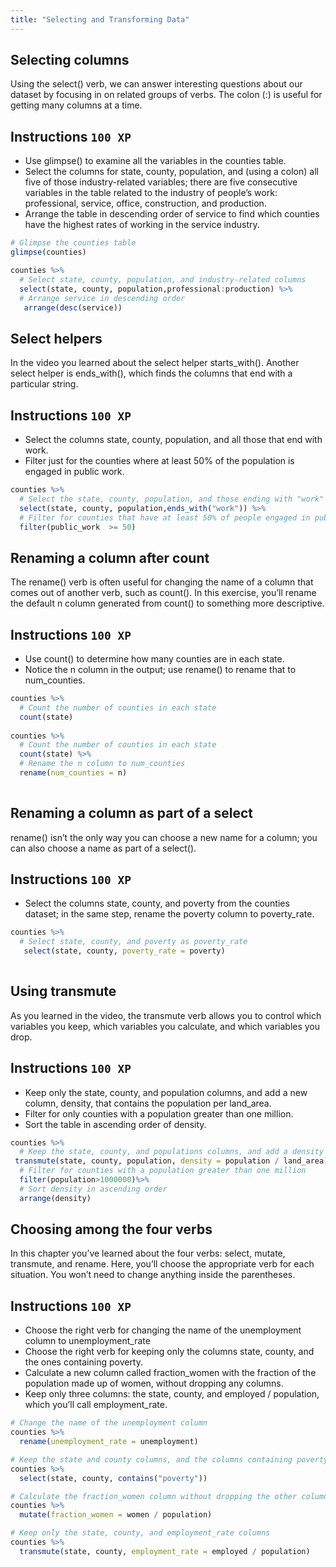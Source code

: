 ```yaml
---
title: "Selecting and Transforming Data"
---
```


## Selecting columns

Using the select() verb, we can answer interesting questions about our dataset by focusing in on related groups of verbs. The colon (:) is useful for getting many columns at a time.

## Instructions `100 XP` {.unnumbered}

* Use glimpse() to examine all the variables in the counties table.
* Select the columns for state, county, population, and (using a colon) all five of those industry-related variables; there are five consecutive variables in the table related to the industry of people's work: professional, service, office, construction, and production.
* Arrange the table in descending order of service to find which counties have the highest rates of working in the service industry.
``` .r
# Glimpse the counties table
glimpse(counties)

counties %>%
  # Select state, county, population, and industry-related columns
  select(state, county, population,professional:production) %>%
  # Arrange service in descending order 
   arrange(desc(service))
```

## Select helpers

In the video you learned about the select helper starts_with(). Another select helper is ends_with(), which finds the columns that end with a particular string.

## Instructions `100 XP` {.unnumbered}

* Select the columns state, county, population, and all those that end with work.
* Filter just for the counties where at least 50% of the population is engaged in public work.
``` .r
counties %>%
  # Select the state, county, population, and those ending with "work"
  select(state, county, population,ends_with("work")) %>%
  # Filter for counties that have at least 50% of people engaged in public work
  filter(public_work  >= 50)
```

## Renaming a column after count

The rename() verb is often useful for changing the name of a column that comes out of another verb, such as count(). In this exercise, you'll rename the default n column generated from count() to something more descriptive.

## Instructions `100 XP` {.unnumbered}

* Use count() to determine how many counties are in each state.
* Notice the n column in the output; use rename() to rename that to num_counties.
``` .r
counties %>%
  # Count the number of counties in each state
  count(state)
  
counties %>%
  # Count the number of counties in each state
  count(state) %>%
  # Rename the n column to num_counties
  rename(num_counties = n)
  
```

## Renaming a column as part of a select

rename() isn't the only way you can choose a new name for a column; you can also choose a name as part of a select().

## Instructions `100 XP` {.unnumbered}
* Select the columns state, county, and poverty from the counties dataset; in the same step, rename the poverty column to poverty_rate. 

``` .r
counties %>%
  # Select state, county, and poverty as poverty_rate
   select(state, county, poverty_rate = poverty) 
  
```

## Using transmute

As you learned in the video, the transmute verb allows you to control which variables you keep, which variables you calculate, and which variables you drop.

## Instructions `100 XP` {.unnumbered}
* Keep only the state, county, and population columns, and add a new column, density, that contains the population per land_area.
* Filter for only counties with a population greater than one million.
* Sort the table in ascending order of density.
``` .r
counties %>%
  # Keep the state, county, and populations columns, and add a density column
 transmute(state, county, population, density = population / land_area) %>%
  # Filter for counties with a population greater than one million 
  filter(population>1000000)%>%
  # Sort density in ascending order 
  arrange(density)
```

## Choosing among the four verbs

In this chapter you've learned about the four verbs: select, mutate, transmute, and rename. Here, you'll choose the appropriate verb for each situation. You won't need to change anything inside the parentheses.

## Instructions `100 XP` {.unnumbered}

* Choose the right verb for changing the name of the unemployment column to unemployment_rate
* Choose the right verb for keeping only the columns state, county, and the ones containing poverty.
* Calculate a new column called fraction_women with the fraction of the population made up of women, without dropping any columns.
* Keep only three columns: the state, county, and employed / population, which you'll call employment_rate.
``` .r
# Change the name of the unemployment column
counties %>%
  rename(unemployment_rate = unemployment)

# Keep the state and county columns, and the columns containing poverty
counties %>%
  select(state, county, contains("poverty"))

# Calculate the fraction_women column without dropping the other columns
counties %>%
  mutate(fraction_women = women / population)

# Keep only the state, county, and employment_rate columns
counties %>%
  transmute(state, county, employment_rate = employed / population)
```

